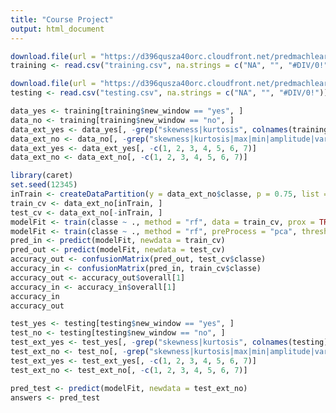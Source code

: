 ```yaml
---
title: "Course Project"
output: html_document
---
```


```r
download.file(url = "https://d396qusza40orc.cloudfront.net/predmachlearn/pml-training.csv", destfile = "training.csv", method="curl")
training <- read.csv("training.csv", na.strings = c("NA", "", "#DIV/0!"))

download.file(url = "https://d396qusza40orc.cloudfront.net/predmachlearn/pml-testing.csv", destfile = "testing.csv", method="curl")
testing <- read.csv("testing.csv", na.strings = c("NA", "", "#DIV/0!"))
```

```r
data_yes <- training[training$new_window == "yes", ]
data_no <- training[training$new_window == "no", ]
data_ext_yes <- data_yes[, -grep("skewness|kurtosis", colnames(training))]
data_ext_no <- data_no[, -grep("skewness|kurtosis|max|min|amplitude|var|avg|stddev", colnames(training))]
data_ext_yes <- data_ext_yes[, -c(1, 2, 3, 4, 5, 6, 7)]
data_ext_no <- data_ext_no[, -c(1, 2, 3, 4, 5, 6, 7)]
```

```r
library(caret)
set.seed(12345)
inTrain <- createDataPartition(y = data_ext_no$classe, p = 0.75, list = FALSE)
train_cv <- data_ext_no[inTrain, ]
test_cv <- data_ext_no[-inTrain, ]
modelFit <- train(classe ~ ., method = "rf", data = train_cv, prox = TRUE)
modelFit <- train(classe ~ ., method = "rf", preProcess = "pca", thresh = 0.8, data = train_cv, prox = TRUE)
pred_in <- predict(modelFit, newdata = train_cv)
pred_out <- predict(modelFit, newdata = test_cv)
accuracy_out <- confusionMatrix(pred_out, test_cv$classe)
accuracy_in <- confusionMatrix(pred_in, train_cv$classe)
accuracy_out <- accuracy_out$overall[1]
accuracy_in <- accuracy_in$overall[1]
accuracy_in
accuracy_out
```  

```r
test_yes <- testing[testing$new_window == "yes", ]
test_no <- testing[testing$new_window == "no", ]
test_ext_yes <- test_yes[, -grep("skewness|kurtosis", colnames(testing))]
test_ext_no <- test_no[, -grep("skewness|kurtosis|max|min|amplitude|var|avg|stddev", colnames(training))]
test_ext_yes <- test_ext_yes[, -c(1, 2, 3, 4, 5, 6, 7)]
test_ext_no <- test_ext_no[, -c(1, 2, 3, 4, 5, 6, 7)]
```

```r
pred_test <- predict(modelFit, newdata = test_ext_no)
answers <- pred_test
```
